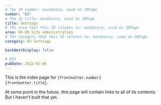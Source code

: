 ```yaml
---
# The JD number: mandatory, used on JDPage
number: "03"
# The JD title: mandatory, used on JDPage
title: Settings
# The area that this ID relates to: mandatory, used on JDPage
area: 00-09 Site administration
# The category that this ID relates to: mandatory, used on JDPage
category: 03 Settings

backNextDisplay: false

# RSS
pubDate: 2022-02-06
---
```


This is the index page for <code>{frontmatter.number} {frontmatter.title}</code>.

At some point in the future, this page will contain links to all of its contents. But I haven't built that yet.
